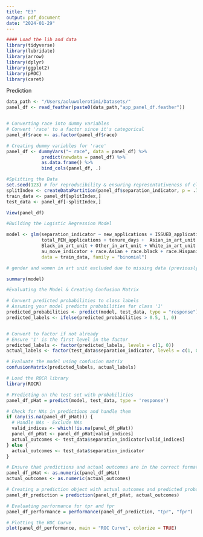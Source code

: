 ```yaml
---
title: "E3"
output: pdf_document
date: "2024-01-29"
---
```


```r
#### Load the lib and data
library(tidyverse)
library(lubridate)
library(arrow)
library(dplyr)
library(ggplot2)
library(pROC)
library(caret)
```

Prediction

```r

data_path <- "/Users/aoluwolerotimi/Datasets/"
panel_df <- read_feather(paste0(data_path,"app_panel_df.feather"))


# Converting race into dummy variables
# Convert 'race' to a factor since it's categorical
panel_df$race <- as.factor(panel_df$race)

# Creating dummy variables for 'race'
panel_df <- dummyVars("~ race", data = panel_df) %>%
             predict(newdata = panel_df) %>%
             as.data.frame() %>%
             bind_cols(panel_df, .)

#Splitting the Data
set.seed(123) # for reproducibility & ensuring representativeness of classes in both sets
splitIndex <- createDataPartition(panel_df$separation_indicator, p = .70, list = FALSE, times = 1)
train_data <- panel_df[splitIndex,]
test_data <- panel_df[-splitIndex,]
```


```r
View(panel_df)
```

```r
#Building the Logistic Regression Model

model <- glm(separation_indicator ~ new_applications + ISSUED_applications + total_abn_applications +
             total_PEN_applications + tenure_days +  Asian_in_art_unit +
             Black_in_art_unit + Other_in_art_unit + White_in_art_unit +
             au_move_indicator + race.Asian + race.black + race.Hispanic + race.other,
             data = train_data, family = "binomial")

# gender and women in art unit excluded due to missing data (previously imputed 0 for N/A in Women in Art unit but realized that wasn't a good approach since the reason it was N/A was because the associated gender data for women was missing )

summary(model)
```

```r
#Evaluating the Model & Creating Confusion Matrix

# Convert predicted probabilities to class labels
# Assuming your model predicts probabilities for class '1'
predicted_probabilities <- predict(model, test_data, type = "response")
predicted_labels <- ifelse(predicted_probabilities > 0.5, 1, 0)


# Convert to factor if not already
# Ensure '1' is the first level in the factor
predicted_labels <- factor(predicted_labels, levels = c(1, 0))
actual_labels <- factor(test_data$separation_indicator, levels = c(1, 0))

# Evaluate the model using confusion matrix
confusionMatrix(predicted_labels, actual_labels)
```



```r
# Load the ROCR library
library(ROCR)

```

```r
# Predicting on the test set with probabilities
panel_df_pHat = predict(model, test_data, type = 'response')

# Check for NAs in predictions and handle them
if (any(is.na(panel_df_pHat))) {
  # Handle NAs - Exclude NAs
  valid_indices <- which(!is.na(panel_df_pHat))
  panel_df_pHat <- panel_df_pHat[valid_indices]
  actual_outcomes <- test_data$separation_indicator[valid_indices]
} else {
  actual_outcomes <- test_data$separation_indicator
}

# Ensure that predictions and actual outcomes are in the correct format
panel_df_pHat <- as.numeric(panel_df_pHat)
actual_outcomes <- as.numeric(actual_outcomes)

# Creating a prediction object with actual outcomes and predicted probabilities
panel_df_prediction = prediction(panel_df_pHat, actual_outcomes)

# Evaluating performance for tpr and fpr
panel_df_performance = performance(panel_df_prediction, "tpr", "fpr")

# Plotting the ROC Curve
plot(panel_df_performance, main = "ROC Curve", colorize = TRUE)

```


